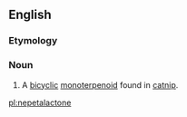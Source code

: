==English==
===Etymology===
{{compound|Nepeta|lactone}}

===Noun===
{{en-noun|-}}

# {{context|organic compound|lang=en}} A [[bicyclic]] [[monoterpenoid]] found in [[catnip]].

[[pl:nepetalactone]]